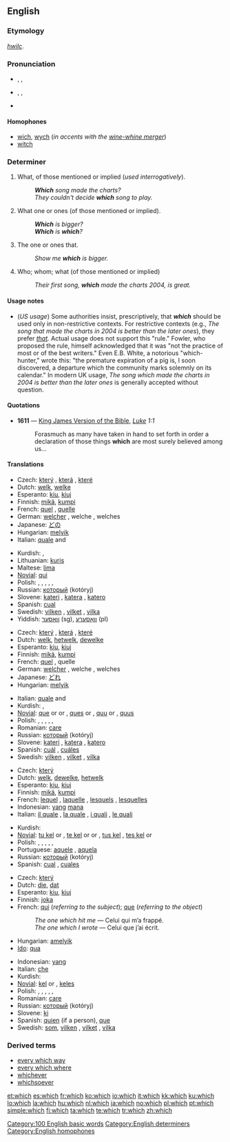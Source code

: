 {{wikipedia}}
==English==

{{rank|by|on|her|24|which|have|or|from}}

===Etymology===
{{OE.}} ''[[hwilc]]''.

===Pronunciation===
* {{a|UK}} {{enPR|hwĭch}}, {{IPA|/ʍɪʧ/}}, {{SAMPA|/WItS/}}
* {{a|US}} {{enPR|wĭch| hwĭch}}, {{IPA|/wɪʧ/|/ʍɪʧ/}}, {{SAMPA|/wItS/|/WItS/}}
* {{audio|en-us-which.ogg|Audio (US)}}
*: {{rhymes|ɪtʃ}}

====Homophones====
* [[wich]], [[wych]] (''in accents with the [[wine-whine merger]]'')
* [[witch]]

===Determiner===
{{en-det}}

# What, of those mentioned or implied (''used interrogatively'').
#: '''''Which''' song made the charts?''
#: ''They couldn't decide '''which''' song to play.''
# {{context|interrogative}} What one or ones (of those mentioned or implied).
#: '''''Which''' is bigger?''
#: '''''Which''' is '''which'''?''
# {{context|relative}} The one or ones that.
#: ''Show me '''which''' is bigger.''
# {{context|relative}} Who; whom; what (of those mentioned or implied)
#: ''Their first song, '''which''' made the charts 2004, is great.''

====Usage notes====
* (''US usage'') Some authorities insist, prescriptively, that '''''which''''' should be used only in non-restrictive contexts. For restrictive contexts (e.g., ''The song that made the charts in 2004 is better than the later ones''), they prefer ''[[that]].''  Actual usage does not support this "rule." Fowler, who proposed the rule, himself acknowledged that it was "not the practice of most or of the best writers." Even E.B. White, a notorious "which-hunter," wrote this: "the premature expiration of a pig is, I soon discovered, a departure which the community marks solemnly on its calendar." In modern UK usage, ''The song which made the charts in 2004 is better than the later ones'' is generally accepted without question.

====Quotations====
* '''1611''' — [[w:King James Version of the Bible|King James Version of the Bible]], ''[[s:Bible (King James)/Luke|Luke]] 1:1''
*: Forasmuch as many have taken in hand to set forth in order a declaration of those things '''which''' are most surely believed among us...
====Translations====
{{trans-top|what, of those mentioned or implied}}
* Czech: [[který]] {{m}}, [[která]] {{f}}, [[které]] {{n}}
* Dutch: [[welk]], [[welke]]
* Esperanto: [[kiu]], [[kiuj]]
* Finnish: [[mikä]], [[kumpi]]
* French: [[quel]] {{m}}, [[quelle]] {{f}}
* German: [[welcher]] {{m}}, welche {{f}}, welches {{n}}
* Japanese: [[どの]]
* Hungarian: [[melyik]]
* Italian: [[quale]] {{m}} and {{f}}
{{trans-mid}}
* Kurdish: {{KUchar|[[کام]]}}, {{KUchar|[[کامه‌]]}}
* Lithuanian: [[kuris]]
* Maltese: [[lima]]
* [[Novial]]: [[qui]]
* Polish: {{t|pl|który|m}}, {{t|pl|która|f}}, {{t|pl|które|n}}, {{t|pl|którzy|m|p}}, {{t|pl|które|f|p}}, {{t|pl|które|n|p}}
* Russian: [[который]] (kotóryj) {{m}}
* Slovene: [[kateri]] {{m}}, [[katera]] {{f}}, [[katero]] {{n}}
* Spanish: [[cual]]
* Swedish: [[vilken]] {{c}}, [[vilket]] {{n}}, [[vilka]] {{p}}
* Yiddish: [[וואָסער]] (sg), [[וואָסערע]] (pl)
{{trans-bottom}}

{{trans-top|(interrogative) what one or ones}}
* Czech: [[který]] {{m}}, [[která]] {{f}}, [[které]] {{n}}
* Dutch: [[welk]], [[hetwelk]], [[dewelke]]
* Esperanto: [[kiu]], [[kiuj]]
* Finnish: [[mikä]], [[kumpi]]
* French: [[quel]] {{m}}, quelle {{f}}
* German: [[welcher]] {{m}}, welche {{f}}, welches {{n}}
* Japanese: [[どれ]]
* Hungarian: [[melyik]]
{{trans-mid}}
* Italian: [[quale]] {{m}} and {{f}}
* Kurdish: {{KUchar|[[کام]]}}, {{KUchar|[[کامه‌]]}}
* [[Novial]]: [[que]] {{m|f}} or {{n|s}} or {{p}}, [[ques]] {{m|f}} or {{n|p}}, [[quu]] {{n|s}} or {{p}}, [[quus]] {{n|p}}
* Polish: {{t|pl|który|m}}, {{t|pl|która|f}}, {{t|pl|które|n}}, {{t|pl|którzy|m|p}}, {{t|pl|które|f|p}}, {{t|pl|które|n|p}}
* Romanian: [[care#Romanian|care]]
* Russian: [[который]] (kotóryj) {{m}}
* Slovene: [[kateri]] {{m}}, [[katera]] {{f}}, [[katero]] {{n}}
* Spanish: [[cuál]] {{s}}, [[cuáles]] {{p}}
* Swedish: [[vilken]] {{c}}, [[vilket]] {{n}}, [[vilka]] {{p}}
{{trans-bottom}}

{{trans-top|(relative) the one(s) that}}
* Czech: [[který]]
* Dutch: [[welk]], [[dewelke]], [[hetwelk]]
* Esperanto: [[kiu]], [[kiuj]]
* Finnish: [[mikä]], [[kumpi]]
* French: [[lequel]] {{m}}, [[laquelle]] {{f}}, [[lesquels]] {{p}}, [[lesquelles]] {{f|p}}
* Indonesian: [[yang]] [[mana]]
* Italian: [[il quale]] {{m}}, [[la quale]] {{f}}, [[i quali]] {{p}}, [[le quali]] {{f|p}}
{{trans-mid}}
* Kurdish: {{KUchar|[[که‌وا]]}}
* [[Novial]]: [[tu kel]] {{n|s}} or {{p}}, [[te kel]] {{m|f}} or {{n|s}} or {{p}}, [[tus kel]] {{n|p}}, [[tes kel]] {{m|f}} or {{n|p}}
* Polish: {{t|pl|który|m}}, {{t|pl|która|f}}, {{t|pl|które|n}}, {{t|pl|którzy|m|p}}, {{t|pl|które|f|p}}, {{t|pl|które|n|p}}
* Portuguese: [[aquele]] {{m}}, [[aquela]] {{f}}
* Russian: [[который]] (kotóryj) {{m}}
* Spanish: [[cual]] {{s}}, [[cuales]] {{p}}
{{trans-bottom}}

{{trans-top|(relative) who, whom, what}}
* Czech: [[který]]
* Dutch: [[die]], [[dat]]
* Esperanto: [[kiu]], [[kiuj]]
* Finnish: [[joka]]
* French: [[qui]] (''referring to the subject''); [[que]] (''referring to the object'')
*: ''The one which hit me'' — Celui qui m’a frappé.
*: ''The one which I wrote'' — Celui que j’ai écrit.
* Hungarian: [[amelyik]]
* [[Ido]]: [[qua]]
{{trans-mid}}
* Indonesian: [[yang]]
* Italian: [[che]]
* Kurdish: {{KUchar|[[که‌وا]]}}
* [[Novial]]: [[kel]] {{s}} or {{p}}, [[keles]] {{p}}
* Polish: {{t|pl|który|m}}, {{t|pl|która|f}}, {{t|pl|które|n}}, {{t|pl|którzy|m|p}}, {{t|pl|które|f|p}}, {{t|pl|które|n|p}}
* Romanian: [[care]]
* Russian: [[который]] (kotóryj)
* Slovene: [[ki]]
* Spanish: [[quien]] (if a person), [[que]]
* Swedish: [[som]], [[vilken]] {{c}}, [[vilket]] {{n}}, [[vilka]] {{p}}
{{trans-bottom}}

===Derived terms===
* [[every which way]]
* [[every which where]]
* [[whichever]]
* [[whichsoever]]

[[Category:100 English basic words]]
[[Category:English determiners]]
[[Category:English homophones]]

[[et:which]]
[[es:which]]
[[fr:which]]
[[ko:which]]
[[io:which]]
[[it:which]]
[[kk:which]]
[[ku:which]]
[[lo:which]]
[[la:which]]
[[hu:which]]
[[nl:which]]
[[ja:which]]
[[no:which]]
[[pl:which]]
[[pt:which]]
[[simple:which]]
[[fi:which]]
[[ta:which]]
[[te:which]]
[[tr:which]]
[[zh:which]]